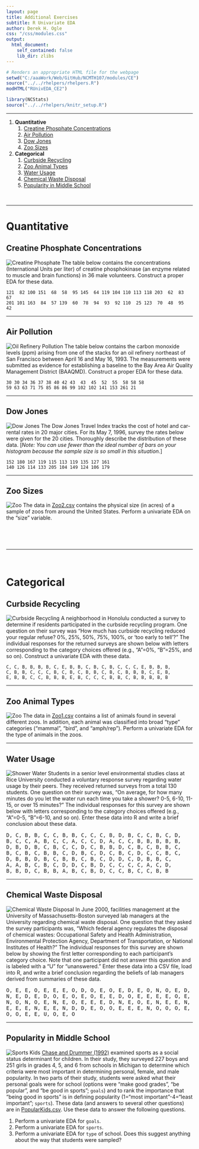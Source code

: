 ```yaml
---
layout: page
title: Additional Exercises
subtitle: R Univariate EDA
author: Derek H. Ogle
css: "/css/modules.css"
output:
  html_document:
    self_contained: false
    lib_dir: zlibs
---
```


```r
# Renders an appropriate HTML file for the webpage
setwd("C:/aaaWork/Web/GitHub/NCMTH107/modules/CE")
source("../../rhelpers/rhelpers.R")
modHTML("RUnivEDA_CE2")
```

```r
library(NCStats)
source("../../rhelpers/knitr_setup.R")
```

----

1. **Quantitative**
    1. [Creatine Phosphate Concentrations](#creatine-phosphate-concentrations)
    1. [Air Pollution](#air-pollution)
    1. [Dow Jones](#dow-jones)
    1. [Zoo Sizes](#zoo-sizes)
1. **Categorical**
    1. [Curbside Recycling](#curbside-recycling)
    1. [Zoo Animal Types](#zoo-animal-types)
    1. [Water Usage](#water-usage)
    1. [Chemical Waste Disposal](#chemical-waste-disposal)
    1. [Popularity in Middle School](#popularity-in-middle-school)

&nbsp;

----

# Quantitative
## Creatine Phosphate Concentrations
<img src="zimgs/creatine_phosphate.jpg" alt="Creatine Phosphate" class="img-right">
The table below contains the concentrations (International Units per liter) of creatine phosphokinase (an enzyme related to muscle and brain functions) in 36 male volunteers. Construct a proper EDA for these data.

```
121  82 100 151  68  58  95 145  64 119 104 110 113 118 203  62  83  67
201 101 163  84  57 139  60  78  94  93  92 110  25 123  70  48  95  42
```

----

## Air Pollution
<img src="zimgs/oil_refinery.jpg" alt="Oil Refinery Pollution" class="img-right">
The table below contains the carbon monoxide levels (ppm) arising from one of the stacks for an oil refinery northeast of San Francisco between April 16 and May 16, 1993. The measurements were submitted as evidence for establishing a baseline to the Bay Area Air Quality Management District (BAAQMD). Construct a proper EDA for these data.

```
30 30 34 36 37 38 40 42 43  43  45  52  55  58 58 58
59 63 63 71 75 85 86 86 99 102 102 141 153 261 21
```

----

## Dow Jones
<img src="zimgs/DowJones.jpg" alt="Dow Jones" class="img-right">
The Dow Jones Travel Index tracks the cost of hotel and car-rental rates in 20 major cities. For its May 7, 1996, survey the rates below were given for the 20 cities. Thoroughly describe the distribution of these data. [*Note: You can use fewer than the ideal number of bars on your histogram because the sample size is so small in this situation.*]

```
152 180 167 119 115 113 119 135 127 161
140 126 114 133 205 104 149 124 106 179
```

----

## Zoo Sizes
<img src="zimgs/zoo.jpg" alt="Zoo" class="img-right">
The data in [Zoo2.csv](https://raw.githubusercontent.com/droglenc/NCData/master/Zoo2.csv) contains the physical size (in acres) of a sample of zoos from around the United States. Perform a univariate EDA on the "size" variable.

&nbsp;

&nbsp;

----

&nbsp;

# Categorical
## Curbside Recycling
<img src="zimgs/curbside_recycling.jpg" alt="Curbside Recycling" class="img-right">
A neighborhood in Honolulu conducted a survey to determine if residents participated in the curbside recycling program. One question on their survey was "How much has curbside recycling reduced your regular refuse? 0%, 25%, 50%, 75%, 100%, or 'too early to tell'?" The individual responses for the returned surveys are shown below with letters corresponding to the category choices offered (e.g., "A"=0%, "B"=25%, and so on). Construct a univariate EDA with these data.

```
C, C, B, B, B, B, C, E, B, B, C, B, C, B, C, C, C, E, B, B, B,
C, B, B, C, C, C, B, C, B, C, B, B, C, B, C, B, B, B, C, E, B,
E, B, B, C, C, B, B, B, E, B, C, C, C, B, B, C, B, B, B, B, B
```

----

## Zoo Animal Types
<img src="zimgs/zoo2.jpg" alt="Zoo" class="img-right">
The data in [Zoo1.csv](https://raw.githubusercontent.com/droglenc/NCData/master/Zoo1.csv) contains a list of animals found in several different zoos. In addition, each animal was classified into broad "type" categories ("mammal", "bird", and "amph/rep"). Perform a univariate EDA for the type of animals in the zoos.

----

## Water Usage
<img src="zimgs/shower_water.jpg" alt="Shower Water" class="img-right">
Students in a senior level environmental studies class at Rice University conducted a voluntary response survey regarding water usage by their peers. They received returned surveys from a total 130 students. One question on their survey was, "On average, for how many minutes do you let the water run each time you take a shower? 0-5, 6-10, 11-15, or over 15 minutes?" The individual responses for this survey are shown below with letters corresponding to the category choices offered (e.g., "A"=0-5, "B"=6-10, and so on). Enter these data into R and  write a brief conclusion about these data.

<pre>
D, C, B, B, C, C, B, B, C, C, C, B, D, B, C, C, B, C, D,
B, C, C, A, B, C, C, A, C, C, D, A, C, C, B, B, B, B, B,
D, B, D, B, C, B, C, C, D, C, B, B, D, C, B, C, B, B, C,
B, C, B, C, B, B, C, D, B, C, D, C, B, C, D, C, C, B, C,
D, B, B, D, B, C, B, B, C, B, C, D, D, C, D, B, B, C,
A, A, B, C, B, C, D, D, C, B, D, C, C, C, C, A, C, D,
B, B, D, C, B, B, A, B, C, B, D, C, C, B, C, C, B, B
</pre>

----

## Chemical Waste Disposal
<img src="zimgs/waste-disposal.jpg" alt="Chemical Waste Disposal" class="img-right">
In June 2000, facilities management at the University of Massachusetts-Boston surveyed lab managers at the University regarding chemical waste disposal. One question that they asked the survey participants was, "Which federal agency regulates the disposal of chemical wastes: Occupational Safety and Health Administration, Environmental Protection Agency, Department of Transportation, or National Institutes of Health?" The individual responses for this survey are shown below by showing the first letter corresponding to each participant's category choice. Note that one participant did not answer this question and is labeled with a "U" for "unanswered." Enter these data into a CSV file, load into R, and write a brief conclusion regarding the beliefs of lab managers derived from summaries of these data.

<pre>
O, E, E, O, E, E, E, O, D, O, E, O, E, D, E, O, N, O, E, D,
N, E, D, E, D, O, E, O, E, O, E, E, D, O, E, E, E, E, O, E,
N, O, N, O, E, N, E, O, E, E, E, D, N, E, O, E, N, E, E, N,
E, E, E, N, E, E, N, D, D, E, O, O, E, E, E, N, O, O, O, E,
O, O, E, E, U, O, E, O
</pre>

----

## Popularity in Middle School
<img src="zimgs/sports_kids_1.jpg" alt="Sports Kids" class="img-right">
[Chase and Drummer (1992)](http://www.ncbi.nlm.nih.gov/pubmed/1439167) examined sports as a social status determinant for children. In their study, they surveyed 227 boys and 251 girls in grades 4, 5, and 6 from schools in Michigan to determine which criteria were most important in determining personal, female, and male popularity. In two parts of their study, students were asked what their personal goals were for school (options were "make good grades", "be popular", and "be good in sports"; `goals`) and to rank the importance that "being good in sports" is in defining popularity (1="most important"-4="least important"; `sports`). These data (and answers to several other questions) are in [PopularKids.csv](https://github.com/droglenc/NCData/raw/master/PopularKids.csv). Use these data to answer the following questions.

1. Perform a univariate EDA for `goals`.
1. Perform a univariate EDA for `sports`.
1. Perform a univariate EDA for `type` of school. Does this suggest anything about the way that students were sampled?

